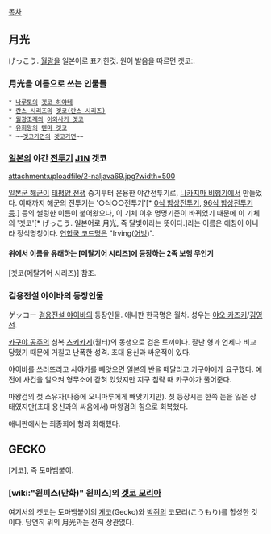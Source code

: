 [[목차]]

== 月光 ==
げっこう. [[월광]]을 일본어로 표기한것. 원어 발음을 따르면 겟코ː.

=== 月光을 이름으로 쓰는 인물들 === 
 * [[나루토]]의 [[겟코 하야테]]
 * [[란스 시리즈]]의 [[겟코(란스 시리즈)]]
 * [[월광조례]]의 [[이와사키 겟코]]
 * [[유희왕]]의 [[텐마 겟코]]
 * ~~[[겟코가면]]의 [[겟코가면]]~~
=== [[일본]]의 야간 [[전투기]] [[J1N]] 겟코 ===
attachment:uploadfile/2-naljava69.jpg?width=500

[[일본군 해군]]이 [[태평양 전쟁]] 중기부터 운용한 야간전투기로, [[나카지마 비행기]]에서 만들었다. 이때까지 해군의 전투기는 '○식○○전투기'[* [[제로센|0식 함상전투기]], [[A5M|96식 함상전투기]]등.] 등의 썰렁한 이름이 붙어왔으나, 이 기체 이후 명명기준이 바뀌었기 때문에 이 기체의 '겟코'[* げっこう. 일본어로 月光, 즉 달빛이라는 뜻이다.]라는 이름은 애칭이 아니라 정식명칭이다. [[연합국 코드명]]은 "Irving([[어빙]])". 
==== 위에서 이름을 유래하는 [메탈기어 시리즈]에 등장하는 2족 보행 무인기 ====
[겟코(메탈기어 시리즈)] 참조.
=== 검용전설 야이바의 등장인물 ===
ゲッコー
[[검용전설 야이바]]의 등장인물. 애니판 한국명은 월차. 성우는 [[야오 카즈키]]/[[김영선]].

[[카구야 공주]]의 심복 [[츠키카게]](월터)의 동생으로 검은 토끼이다. 잘난 형과 언제나 비교당했기 때문에 거칠고 난폭한 성격. 초대 용신과 싸운적이 있다.

야이바를 쓰러뜨리고 사야카를 빼앗으면 일본의 반을 떼달라고 카구야에게 요구했다. 예전에 사건을 일으켜 형무소에 갇혀 있었지만 지구 침략 때 카구야가 풀어준다.

마왕검의 첫 소유자(나중에 오니마루에게 빼앗기지만). 첫 등장시는 한쪽 눈을 잃은 상태였지만(초대 용신과의 싸움에서) 마왕검의 힘으로 회복했다. 

애니판에서는 최종회에 형과 화해했다.
== GECKO ==
[게코], 즉 도마뱀붙이.
=== [wiki:"원피스(만화)" 원피스]의 [[겟코 모리아]] ===
여기서의 겟코는 도마뱀붙이의 [[게코]](Gecko)와 [[박쥐]]의 코모리(こうもり)를 합성한 것이다. 당연히 위의 月光과는 전혀 상관없다.
